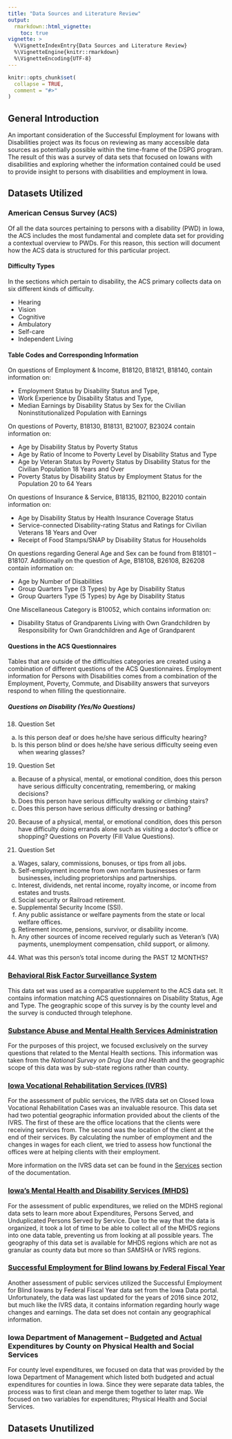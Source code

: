 ```yaml
---
title: "Data Sources and Literature Review"
output: 
  rmarkdown::html_vignette:
    toc: true
vignette: >
  %\VignetteIndexEntry{Data Sources and Literature Review}
  %\VignetteEngine{knitr::rmarkdown}
  %\VignetteEncoding{UTF-8}
---
```


```r
knitr::opts_chunk$set(
  collapse = TRUE,
  comment = "#>"
)
```

## General Introduction

An important consideration of the Successful Employment for Iowans with Disabilities project was its focus on reviewing as many accessible data sources as potentially possible within the time-frame of the DSPG program. The result of this was a survey of data sets that focused on Iowans with disabilities and exploring whether the information contained could be used to provide insight to persons with disabilities and employment in Iowa.

## Datasets Utilized

### American Census Survey (ACS)

Of all the data sources pertaining to persons with a disability (PWD) in Iowa, the ACS includes the most fundamental and complete data set for providing a contextual overview to PWDs. For this reason, this section will document how the ACS data is structured for this particular project.

#### Difficulty Types
In the sections which pertain to disability, the ACS primary collects data on six different kinds of difficulty.


-	Hearing
-	Vision
-	Cognitive
-	Ambulatory
-	Self-care
-	Independent Living 


#### Table Codes and Corresponding Information
On questions of Employment & Income, B18120, B18121, B18140, contain information on: 

-	Employment Status by Disability Status and Type, 
-	Work Experience by Disability Status and Type,
-	Median Earnings by Disability Status by Sex for the Civilian Noninstitutionalized Population with Earnings

On questions of Poverty, B18130, B18131, B21007, B23024 contain information on:

-	Age by Disability Status by Poverty Status
-	Age by Ratio of Income to Poverty Level by Disability Status and Type
-	Age by Veteran Status by Poverty Status by Disability Status for the Civilian Population 18 Years and Over
-	Poverty Status by Disability Status by Employment Status for the Population 20 to 64 Years

On questions of Insurance & Service, B18135, B21100, B22010 contain information on: 

-	Age by Disability Status by Health Insurance Coverage Status
- Service-connected Disability-rating Status and Ratings for Civilian Veterans 18 Years and Over
-	Receipt of Food Stamps/SNAP by Disability Status for Households

On questions regarding General Age and Sex can be found from B18101 – B18107. Additionally on the question of Age, B18108, B26108, B26208 contain information on:

-	 Age by Number of Disabilities
-	Group Quarters Type (3 Types) by Age by Disability Status
-	Group Quarters Type (5 Types) by Age by Disability Status

One Miscellaneous Category is B10052, which contains information on:

-	Disability Status of Grandparents Living with Own Grandchildren by Responsibility for Own Grandchildren and Age of Grandparent


#### Questions in the ACS Questionnaires 

Tables that are outside of the difficulties categories are created using a combination of different questions of the ACS Questionnaires. Employment information for Persons with Disabilities comes from a combination of the Employment, Poverty, Commute, and Disability answers that surveyors respond to when filling the questionnaire.

##### Questions on Disability (Yes/No Questions)

18.	Question Set
a.	Is this person deaf or does he/she have serious difficulty hearing?
b.	Is this person blind or does he/she have serious difficulty seeing even when wearing glasses?


19.	Question Set
a.	Because of a physical, mental, or emotional condition, does this person have serious difficulty concentrating, remembering, or making decisions?
b.	Does this person have serious difficulty walking or climbing stairs?
c.	Does this person have serious difficulty dressing or bathing?


20.	Because of a physical, mental, or emotional condition, does this person have difficulty doing errands alone such as visiting a doctor’s office or shopping?
Questions on Poverty (Fill Value Questions).


43.	Question Set
a.	Wages, salary, commissions, bonuses, or tips from all jobs.
b.	Self-employment income from own nonfarm businesses or farm businesses, including proprietorships and partnerships.
c.	Interest, dividends, net rental income, royalty income, or income from estates and trusts.
d.	Social security or Railroad retirement.
e.	Supplemental Security Income (SSI).
f.	Any public assistance or welfare payments from the state or local welfare offices.
g.	Retirement income, pensions, survivor, or disability income.
h.	Any other sources of income received regularly such as Veteran’s (VA) payments, unemployment compensation, child support, or alimony.


44.	What was this person’s total income during the PAST 12 MONTHS?

### [Behavioral Risk Factor Surveillance System](https://idph.iowa.gov/brfss/Data-by-County)

This data set was used as a comparative supplement to the ACS data set. It contains information matching ACS questionnaires on Disability Status, Age and Type. The geographic scope of this survey is by the county level and the survey is conducted through telephone.

### [Substance Abuse and Mental Health Services Administration](https://www.datafiles.samhsa.gov/data-sources)

For the purposes of this project, we focused exclusively on the survey questions that related to the Mental Health sections. This information was taken from the _National Survey on Drug Use and Health_ and the geographic scope of this data was by sub-state regions rather than county.

### [Iowa Vocational Rehabilitation Services (IVRS)](https://data.iowa.gov/Vocational-Rehabilitation/Closed-Iowa-Vocational-Rehabilitation-Cases/gcya-t3y9) 

For the assessment of public services, the IVRS data set on Closed Iowa Vocational Rehabilitation Cases was an invaluable resource. This data set had two potential geographic information provided about the clients of the IVRS. The first of these are the office locations that the clients were receiving services from. The second was the location of the client at the end of their services. By calculating the number of employment and the changes in wages for each client, we tried to assess how functional the offices were at helping clients with their employment. 

More information on the IVRS data set can be found in the [Services](https://dspg-2022.github.io/DHR-Disabilities/articles/Dashboard_Development/Services.html) section of the documentation. 

### [Iowa’s Mental Health and Disability Services (MHDS)](https://dhs.iowa.gov/mhds-providers/providers-regions/regions)

For the assessment of public expenditures, we relied on the MDHS regional data sets to learn more about Expenditures, Persons Served, and Unduplicated Persons Served by Service. Due to the way that the data is organized, it took a lot of time to be able to collect all of the MHDS regions into one data table, preventing us from looking at all possible years. The geography of this data set is available for MHDS regions which are not as granular as county data but more so than SAMSHA or IVRS regions.

### [Successful Employment for Blind Iowans by Federal Fiscal Year](https://data.iowa.gov/Vocational-Rehabilitation/Successful-Employment-for-Blind-Iowans-by-Federal-/twt2-zx5z)

Another assessment of public services utilized the Successful Employment for Blind Iowans by Federal Fiscal Year data set from the Iowa Data portal. Unfortunately, the data was last updated for the years of 2016 since 2012, but much like the IVRS data, it contains information regarding hourly wage changes and earnings. The data set does not contain any geographical information.

### Iowa Department of Management – [Budgeted](https://data.iowa.gov/Local-Government-Finance/County-Budgeted-Expenditures-By-Service-Area-By-Fi/gk9s-gz9c) and [Actual](https://data.iowa.gov/Local-Government-Finance/County-Actual-Expenditures-by-Service-Area-by-Fisc/fxbr-vb9c) Expenditures by County on Physical Health and Social Services

For county level expenditures, we focused on data that was provided by the Iowa Department of Management which listed both budgeted and actual expenditures for counties in Iowa. Since they were separate data tables, the process was to first clean and merge them together to later map. We focused on two variables for expenditures; Physical Health and Social Services.



## Datasets Unutilized

### 

